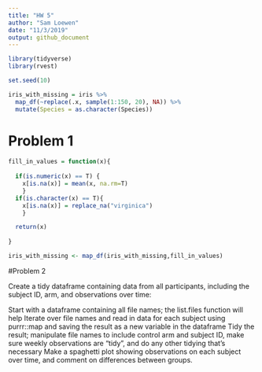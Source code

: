 ```yaml
---
title: "HW 5"
author: "Sam Loewen"
date: "11/3/2019"
output: github_document
---
```


```r

library(tidyverse)
library(rvest)

set.seed(10)

iris_with_missing = iris %>% 
  map_df(~replace(.x, sample(1:150, 20), NA)) %>%
  mutate(Species = as.character(Species))
```

# Problem 1

```r
fill_in_values = function(x){
 
  if(is.numeric(x) == T) {
    x[is.na(x)] = mean(x, na.rm=T)
    }
  if(is.character(x) == T){
    x[is.na(x)] = replace_na("virginica")
    }

  return(x)
 
}

iris_with_missing <- map_df(iris_with_missing,fill_in_values)
```

#Problem 2

Create a tidy dataframe containing data from all participants, including the subject ID, arm, and observations over time:

Start with a dataframe containing all file names; the list.files function will help
Iterate over file names and read in data for each subject using purrr::map and saving the result as a new variable in the dataframe
Tidy the result; manipulate file names to include control arm and subject ID, make sure weekly observations are “tidy”, and do any other tidying that’s necessary
Make a spaghetti plot showing observations on each subject over time, and comment on differences between groups.





